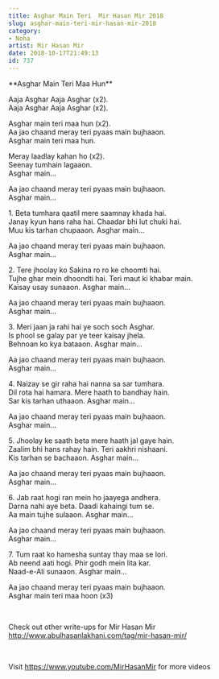 ```yaml
---
title: Asghar Main Teri  Mir Hasan Mir 2018
slug: asghar-main-teri-mir-hasan-mir-2018
category: 
- Noha
artist: Mir Hasan Mir
date: 2018-10-17T21:49:13
id: 737
---
```


<p>**Asghar Main Teri Maa Hun**</p>
<p>Aaja Asghar Aaja Asghar (x2).<br />
Aaja Asghar Aaja Asghar (x2).</p>
<p>Asghar main teri maa hun (x2).<br />
Aa jao chaand meray teri pyaas main bujhaaon.<br />
Asghar main teri maa hun.</p>
<p>Meray laadlay kahan ho (x2).<br />
Seenay tumhain lagaaon.<br />
Asghar main…</p>
<p>Aa jao chaand meray teri pyaas main bujhaaon.<br />
Asghar main…</p>
<p>1. Beta tumhara qaatil mere saamnay khada hai.<br />
Janay kyun hans raha hai. Chaadar bhi lut chuki hai.<br />
Muu kis tarhan chupaaon. Asghar main…</p>
<p>Aa jao chaand meray teri pyaas main bujhaaon.<br />
Asghar main…</p>
<p>2. Tere jhoolay ko Sakina ro ro ke choomti hai.<br />
Tujhe ghar mein dhoondti hai. Teri maut ki khabar main.<br />
Kaisay usay sunaaon. Asghar main…</p>
<p>Aa jao chaand meray teri pyaas main bujhaaon.<br />
Asghar main…</p>
<p>3. Meri jaan ja rahi hai ye soch soch Asghar.<br />
Is phool se galay par ye teer kaisay jhela.<br />
Behnoan ko kya bataaon. Asghar main…</p>
<p>Aa jao chaand meray teri pyaas main bujhaaon.<br />
Asghar main…</p>
<p>4. Naizay se gir raha hai nanna sa sar tumhara.<br />
Dil rota hai hamara. Mere haath to bandhay hain.<br />
Sar kis tarhan uthaaon. Asghar main…</p>
<p>Aa jao chaand meray teri pyaas main bujhaaon.<br />
Asghar main…</p>
<p>5. Jhoolay ke saath beta mere haath jal gaye hain.<br />
Zaalim bhi hans rahay hain. Teri aakhri nishaani.<br />
Kis tarhan se bachaaon. Asghar main…</p>
<p>Aa jao chaand meray teri pyaas main bujhaaon.<br />
Asghar main…</p>
<p>6. Jab raat hogi ran mein ho jaayega andhera.<br />
Darna nahi aye beta. Daadi kahaingi tum se.<br />
Aa main tujhe sulaaon. Asghar main…</p>
<p>Aa jao chaand meray teri pyaas main bujhaaon.<br />
Asghar main…</p>
<p>7. Tum raat ko hamesha suntay thay maa se lori.<br />
Ab neend aati hogi. Phir godh mein lita kar.<br />
Naad-e-Ali sunaaon. Asghar main…</p>
<p>Aa jao chaand meray teri pyaas main bujhaaon.<br />
Asghar main teri maa hoon (x3)</p>
<p> </p>
<p>Check out other write-ups for Mir Hasan Mir<br />
<a href="http://www.abulhasanlakhani.com/tag/mir-hasan-mir/">http://www.abulhasanlakhani.com/tag/mir-hasan-mir/</a></p>
<p> </p>
<p>Visit <a href="https://www.youtube.com/MirHasanMir">https://www.youtube.com/MirHasanMir</a> for more videos</p>